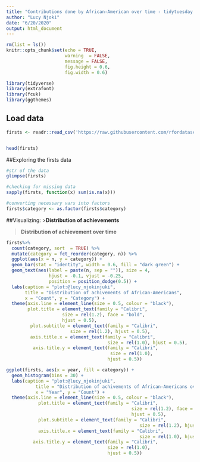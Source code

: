 ```yaml
---
title: "Contributions done by African-American over time - tidytuesday 09/06/2020"
author: "Lucy Njoki"
date: "6/20/2020"
output: html_document
---
```


```r

rm(list = ls())
knitr::opts_chunk$set(echo = TRUE,
                      warning  = FALSE,
                      message = FALSE,
                      fig.height = 0.6,
                      fig.width = 0.6)
```

```r
library(tidyverse)
library(extrafont)
library(fcuk)
library(ggthemes)
```

## Load data

```r
firsts <- readr::read_csv('https://raw.githubusercontent.com/rfordatascience/tidytuesday/master/data/2020/2020-06-09/firsts.csv')


head(firsts)

```

##Exploring the firsts data
```r
#str of the data
glimpse(firsts)

#checking for missing data
sapply(firsts, function(x) sum(is.na(x)))

#converting necessary vars into factors
firsts$category <- as.factor(firsts$category)
```

##Visualizing:
>__Distribution of achievements__

>__Distribution of achievement over time__
               
```r
firsts%>%
  count(category, sort  = TRUE) %>%
  mutate(category = fct_reorder(category, n)) %>%
  ggplot(aes(x = n, y = category)) +
  geom_bar(stat = "identity", width = 0.6, fill = "dark green") +
  geom_text(aes(label = paste(n, sep = "")), size = 4,
                hjust = -0.1, vjust = -0.25, 
                position = position_dodge(0.5)) +
  labs(caption = "plot:@lucy_njokinjuki",
       title = "Distribution of achivements of African-Americans",
       x = "Count", y = "Category") +
  theme(axis.line = element_line(size = 0.5, colour = "black"),
        plot.title = element_text(family = "Calibri",
                     size = rel(1.2), face = "bold",
                     hjust = 0.5),
         plot.subtitle = element_text(family = "Calibri", 
                        size = rel(1.2), hjust = 0.5),
         axis.title.x = element_text(family = "Calibri", 
                                      size = rel(1.0), hjust = 0.5),
          axis.title.y = element_text(family = "Calibri", 
                                       size = rel(1.0),
                                      hjust = 0.5)) 

ggplot(firsts, aes(x = year, fill = category)) +
  geom_histogram(bins = 30) +
  labs(caption = "plot:@lucy_njokinjuki",
           title = "Distribution of achivements of African-Americans over time",
           x = "Year", y = "Count") +
  theme(axis.line = element_line(size = 0.5, colour = "black"),
            plot.title = element_text(family = "Calibri",
                                               size = rel(1.2), face = "bold",
                                               hjust = 0.5),
            plot.subtitle = element_text(family = "Calibri", 
                                                  size = rel(1.2), hjust = 0.5),
            axis.title.x = element_text(family = "Calibri", 
                                                  size = rel(1.0), hjust = 0.5),
          axis.title.y = element_text(family = "Calibri", 
                                      size = rel(1.0),
                                      hjust = 0.5)) 
```